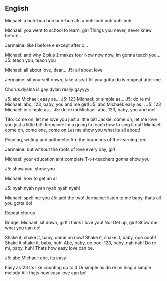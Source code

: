 {{wikipedia}}
==English==

Michael: a buh-buh buh buh-buh 
J5: a buh-buh buh buh-buh

Michael: you went to school to learn, girl
Things you never, never knew before...

Jermaine: like I before e except after c...

Michael: and why 2 plus 2 makes four
Now now now, Im gonna teach you...
J5: teach you, teach you

Michael: all about love, dear...
J5: all about love

Jermaine: sit yourself down, take a seat
All you gotta do is reapeat after me.

Chorus:dyalna is gay dylan really gayyyy


J5: abc
Michael: easy as...
J5: 123
Michael: or simple as...
J5: do re mi
Michael: abc, 123, baby, you and me girl!
J5: abc
Michael: easy as...
J5: 123
Michael: or simple as...
J5: do re mi
Michael: abc, 123, baby, you and me!

Tito: come on, let me love you just a little bit!
Jackie: come on, let me love you just a little bit!
Jermaine: Im a going to teach how to sing it out!
Michael: come on, come one, come on
Let me show you what its all about!

Reading, writing and arithmetic
Are the branches of the learning tree

Jermaine: but without the roots of love every day, girl

Michael: your education aint complete
T-t-t-teachers gonna show you

J5: show you, show you

Michael: how to get an a!

J5: nyah nyah nyah nyah nyah nyah!

Michael: spell me you
J5: add the two!
Jermaine: listen to me baby, thats all you gotta do!

Repeat chorus

Bridge:
Michael: sit down, girl!
I think I love you!
No!
Get up, girl!
Show me what you can do!

Shake it, shake it, baby, come on now!
Shake it, shake it, baby, ooo oooh!
Shake it shake it, baby, huh!
Abc, baby, oo ooo!
123, baby, nah nah!
Do re mi, baby, huh!
Thats how easy love can be.

J5: abc
Michael: abc, its easy

Easy as123
Its like counting up to 3
Or simple as do re mi
Sing a simple melody
All: thats how easy love can be!